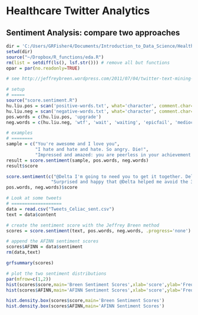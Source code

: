 Healthcare Twitter Analytics
========================================================
## Sentiment Analysis: compare two approaches
```r
dir = 'C:/Users/GRFisher4/Documents/Introduction_to_Data_Science/Healthcare_Twitter_Analysis/healthcare_twitter_analysis'
setwd(dir)
source("~/Dropbox/R_functions/eda.R")
rm(list = setdiff(ls(), lsf.str())) # remove all but functions
opar = par(no.readonly=TRUE)
```

```r
# see http://jeffreybreen.wordpress.com/2011/07/04/twitter-text-mining-r-slides/

# setup
# =====
source("score.sentiment.R")
hu.liu.pos = scan('positive-words.txt', what='character', comment.char=';')
hu.liu.neg = scan('negative-words.txt', what='character', comment.char=';')
pos.words = c(hu.liu.pos, 'upgrade')
neg.words = c(hu.liu.neg, 'wtf', 'wait', 'waiting', 'epicfail', 'mediocrity')

# examples
# ========
sample = c("You're awesome and I love you",
           "I hate and hate and hate. So angry. Die!",
           "Impressed and amazed: you are peerless in your achievement of unparalleled mediocrity.")
result = score.sentiment(sample, pos.words, neg.words)
result$score

score.sentiment(c("@Delta I'm going to need you to get it together. Delay on tarmac, delayed connection, crazy gate changes... #annoyed",
                 "Surprised and happy that @Delta helped me avoid the 3.5 hr layover I was scheduled for. Patient and helpful agents. #remarkable"),
pos.words, neg.words)$score

# Look at some tweets
# ===================
data = read.csv("Tweets_Celiac_sent.csv")
text = data$content

# create the sentiment score with the Jeffrey Breen method
scores = score.sentiment(text, pos.words, neg.words, .progress='none')

# append the AFINN sentiment scores
scores$AFINN = data$sentiment
rm(data,text)

grfsummary(scores)

# plot the two sentiment distributions
par(mfrow=c(1,2))
hist(scores$score,main='Breen Sentiment Scores',xlab='score',ylab='Frequency',xlim=c(-10,15))
hist(scores$AFINN,main='AFINN Sentiment Scores',xlab='score',ylab='Frequency',xlim=c(-10,15))

hist.density.box(scores$score,main='Breen Sentiment Scores')
hist.density.box(scores$AFINN,main='AFINN Sentiment Scores')

```